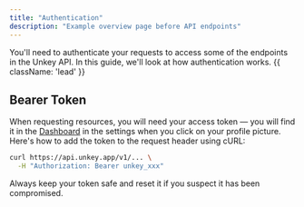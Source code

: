 ```yaml
---
title: "Authentication"
description: "Example overview page before API endpoints"
---
```


You'll need to authenticate your requests to access some of the endpoints in the Unkey API. In this guide, we'll look at how authentication works. {{ className: 'lead' }}

## Bearer Token

When requesting resources, you will need your access token — you will find it in the [Dashboard](#) in the settings when you click on your profile picture. Here's how to add the token to the request header using cURL:

```bash 
curl https://api.unkey.app/v1/... \
  -H "Authorization: Bearer unkey_xxx"
```

Always keep your token safe and reset it if you suspect it has been compromised.